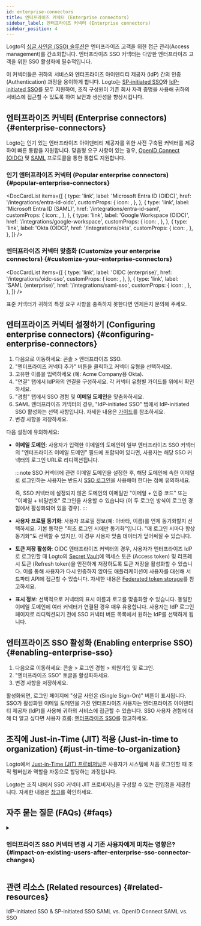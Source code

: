 ```yaml
---
id: enterprise-connectors
title: 엔터프라이즈 커넥터 (Enterprise connectors)
sidebar_label: 엔터프라이즈 커넥터 (Enterprise connectors)
sidebar_position: 4
---
```



Logto의 [싱글 사인온 (SSO) 솔루션](/end-user-flows/enterprise-sso)은 엔터프라이즈 고객을 위한 접근 관리(Access management)를 간소화합니다. 엔터프라이즈 SSO 커넥터는 다양한 엔터프라이즈 고객을 위한 SSO 활성화에 필수적입니다.

이 커넥터들은 귀하의 서비스와 엔터프라이즈 아이덴티티 제공자 (IdP) 간의 인증 (Authentication) 과정을 용이하게 합니다. Logto는 [SP-initiated SSO](/end-user-flows/enterprise-sso/sp-initiated-sso)와 [IdP-initiated SSO](/end-user-flows/enterprise-sso/idp-initiated-sso)를 모두 지원하여, 조직 구성원이 기존 회사 자격 증명을 사용해 귀하의 서비스에 접근할 수 있도록 하여 보안과 생산성을 향상시킵니다.

## 엔터프라이즈 커넥터 (Enterprise connectors) \{#enterprise-connectors}

Logto는 인기 있는 엔터프라이즈 아이덴티티 제공자를 위한 사전 구축된 커넥터를 제공하여 빠른 통합을 지원합니다. 맞춤형 요구 사항이 있는 경우, [OpenID Connect (OIDC)](https://auth.wiki/openid-connect) 및 [SAML](https://auth.wiki/saml) 프로토콜을 통한 통합도 지원합니다.

### 인기 엔터프라이즈 커넥터 (Popular enterprise connectors) \{#popular-enterprise-connectors}

<DocCardList
  items={[
    {
      type: 'link',
      label: 'Microsoft Entra ID (OIDC)',
      href: '/integrations/entra-id-oidc',
      customProps: {
        icon: <MicrosoftEntraId />,
      },
    },
    {
      type: 'link',
      label: 'Microsoft Entra ID (SAML)',
      href: '/integrations/entra-id-saml',
      customProps: {
        icon: <MicrosoftEntraId />,
      },
    },
    {
      type: 'link',
      label: 'Google Workspace (OIDC)',
      href: '/integrations/google-workspace',
      customProps: {
        icon: <GoogleWorkspace />,
      },
    },
    {
      type: 'link',
      label: 'Okta (OIDC)',
      href: '/integrations/okta',
      customProps: {
        icon: <Okta />,
      },
    },
  ]}
/>

### 엔터프라이즈 커넥터 맞춤화 (Customize your enterprise connectors) \{#customize-your-enterprise-connectors}

<DocCardList
  items={[
    {
      type: 'link',
      label: 'OIDC (enterprise)',
      href: '/integrations/oidc-sso',
      customProps: {
        icon: <Oidc />,
      },
    },
    {
      type: 'link',
      label: 'SAML (enterprise)',
      href: '/integrations/saml-sso',
      customProps: {
        icon: <Saml />,
      },
    },
  ]}
/>

표준 커넥터가 귀하의 특정 요구 사항을 충족하지 못한다면 언제든지 문의해 주세요.

## 엔터프라이즈 커넥터 설정하기 (Configuring enterprise connectors) \{#configuring-enterprise-connectors}

1. 다음으로 이동하세요: <CloudLink to="/enterprise-sso">콘솔 > 엔터프라이즈 SSO</CloudLink>.
2. "엔터프라이즈 커넥터 추가" 버튼을 클릭하고 커넥터 유형을 선택하세요.
3. 고유한 이름을 입력하세요 (예: Acme Company용 Okta).
4. "연결" 탭에서 IdP와의 연결을 구성하세요. 각 커넥터 유형별 가이드를 위에서 확인하세요.
5. "경험" 탭에서 SSO 경험 및 **이메일 도메인**을 맞춤화하세요.
6. SAML 엔터프라이즈 커넥터의 경우, "IdP-initiated SSO" 탭에서 IdP-initiated SSO 활성화는 선택 사항입니다. 자세한 내용은 [가이드](/end-user-flows/enterprise-sso/idp-initiated-sso)를 참조하세요.
7. 변경 사항을 저장하세요.

다음 설정에 유의하세요:

- **이메일 도메인**: 사용자가 입력한 이메일의 도메인이 일부 엔터프라이즈 SSO 커넥터의 "엔터프라이즈 이메일 도메인" 필드에 포함되어 있다면, 사용자는 해당 SSO 커넥터의 로그인 URL로 리디렉션됩니다.

  :::note
  SSO 커넥터에 관련 이메일 도메인을 설정한 후, 해당 도메인에 속한 이메일로 로그인하는 사용자는 반드시 [SSO 로그인](/end-user-flows/enterprise-sso)을 사용해야 한다는 점에 유의하세요.

  즉, SSO 커넥터에 설정되지 않은 도메인의 이메일만 "이메일 + 인증 코드" 또는 "이메일 + 비밀번호" 로그인을 사용할 수 있습니다 (이 두 로그인 방식이 로그인 경험에서 활성화되어 있을 경우).
  :::

- **사용자 프로필 동기화**: 사용자 프로필 정보(예: 아바타, 이름)를 언제 동기화할지 선택하세요. 기본 동작은 "최초 로그인 시에만 동기화"입니다. "매 로그인 시마다 항상 동기화"도 선택할 수 있지만, 이 경우 사용자 맞춤 데이터가 덮어써질 수 있습니다.
- **토큰 저장 활성화**: OIDC 엔터프라이즈 커넥터의 경우, 사용자가 엔터프라이즈 IdP로 로그인할 때 Logto의 [Secret Vault](/secret-vault)에 액세스 토큰 (Access token) 및 리프레시 토큰 (Refresh token)을 안전하게 저장하도록 토큰 저장을 활성화할 수 있습니다. 이를 통해 사용자가 다시 인증하지 않아도 애플리케이션이 사용자를 대신해 서드파티 API에 접근할 수 있습니다. 자세한 내용은 [Federated token storage](/secret-vault/federated-token-set)를 참고하세요.
- **표시 정보**: 선택적으로 커넥터의 표시 이름과 로고를 맞춤화할 수 있습니다. 동일한 이메일 도메인에 여러 커넥터가 연결된 경우 매우 유용합니다. 사용자는 IdP 로그인 페이지로 리디렉션되기 전에 SSO 커넥터 버튼 목록에서 원하는 IdP를 선택하게 됩니다.

## 엔터프라이즈 SSO 활성화 (Enabling enterprise SSO) \{#enabling-enterprise-sso}

1. 다음으로 이동하세요: <CloudLink to="/sign-in-experience/sign-up-and-sign-in">콘솔 > 로그인 경험 > 회원가입 및 로그인</CloudLink>.
2. "엔터프라이즈 SSO" 토글을 활성화하세요.
3. 변경 사항을 저장하세요.

활성화되면, 로그인 페이지에 "싱글 사인온 (Single Sign-On)" 버튼이 표시됩니다. SSO가 활성화된 이메일 도메인을 가진 엔터프라이즈 사용자는 엔터프라이즈 아이덴티티 제공자 (IdP)를 사용해 귀하의 서비스에 접근할 수 있습니다. SSO 사용자 경험에 대해 더 알고 싶다면 사용자 흐름: [엔터프라이즈 SSO](/end-user-flows/enterprise-sso)를 참고하세요.

## 조직에 Just-in-Time (JIT) 적용 (Just-in-time to organization) \{#just-in-time-to-organization}

Logto에서 [Just-in-Time (JIT) 프로비저닝](https://auth.wiki/jit-provisioning)은 사용자가 시스템에 처음 로그인할 때 조직 멤버십과 역할을 자동으로 할당하는 과정입니다.

Logto는 조직 내에서 SSO 커넥터 JIT 프로비저닝을 구성할 수 있는 진입점을 제공합니다. 자세한 내용은 [참고](/organizations/just-in-time-provisioning)를 확인하세요.

## 자주 묻는 질문 (FAQs) \{#faqs}

<details>
<summary>

### 엔터프라이즈 SSO 커넥터 변경 시 기존 사용자에게 미치는 영향은? \{#impact-on-existing-users-after-enterprise-sso-connector-changes}

</summary>

- SSO 추가: 이메일이 일치하면 SSO 아이덴티티가 기존 계정에 연결됩니다.
- SSO 제거: 계정에 연결된 SSO 아이덴티티는 삭제되지만, 사용자 계정은 유지되며, 대체 인증 방법 설정을 안내합니다.

</details>

## 관련 리소스 (Related resources) \{#related-resources}

<Url href="https://blog.logto.io/idp-vs-sp-initiated-sso">IdP-initiated SSO & SP-initiated SSO</Url>
<Url href="https://blog.logto.io/differences-between-saml-and-oidc">SAML vs. OpenID Connect</Url>
<Url href="https://blog.logto.io/sso-vs-saml">SAML vs. SSO</Url>
